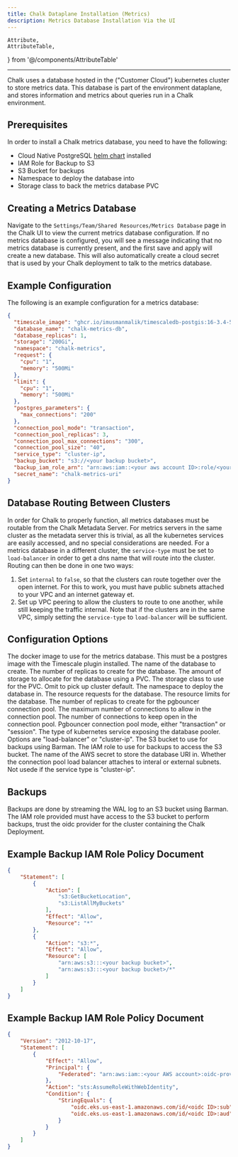 ```yaml
---
title: Chalk Dataplane Installation (Metrics)
description: Metrics Database Installation Via the UI
---
```


    Attribute,
    AttributeTable,
} from '@/components/AttributeTable'

---
Chalk uses a database hosted in the ("Customer Cloud") kubernetes cluster
to store metrics data. This database is part of the environment dataplane,
and stores information and metrics about queries run in a Chalk environment.

## Prerequisites
In order to install a Chalk metrics database, you need to have the following:

- Cloud Native PostgreSQL [helm chart](https://github.com/cloudnative-pg/charts/blob/main/README.md) installed
- IAM Role for Backup to S3
- S3 Bucket for backups
- Namespace to deploy the database into
- Storage class to back the metrics database PVC

## Creating a Metrics Database
Navigate to the `Settings/Team/Shared Resources/Metrics Database` page in the Chalk UI
to view the current metrics database configuration. If no metrics database is configured,
you will see a message indicating that no metrics database is currently present, and the
first save and apply will create a new database. This will also automatically create a cloud
secret that is used by your Chalk deployment to talk to the metrics database.

## Example Configuration
The following is an example configuration for a metrics database:

```json
{
  "timescale_image": "ghcr.io/imusmanmalik/timescaledb-postgis:16-3.4-54",
  "database_name": "chalk-metrics-db",
  "database_replicas": 1,
  "storage": "200Gi",
  "namespace": "chalk-metrics",
  "request": {
    "cpu": "1",
    "memory": "500Mi"
  },
  "limit": {
    "cpu": "1",
    "memory": "500Mi"
  },
  "postgres_parameters": {
    "max_connections": "200"
  },
  "connection_pool_mode": "transaction",
  "connection_pool_replicas": 3,
  "connection_pool_max_connections": "300",
  "connection_pool_size": "40",
  "service_type": "cluster-ip",
  "backup_bucket": "s3://<your backup bucket>",
  "backup_iam_role_arn": "arn:aws:iam::<your aws account ID>:role/<your backup role name>",
  "secret_name": "chalk-metrics-uri"
}
```

## Database Routing Between Clusters
In order for Chalk to properly function, all metrics databases must be routable from the Chalk Metadata Server.
For metrics servers in the same cluster as the metadata server this is trivial, as all the kubernetes services are
easily accessed, and no special considerations are needed. For a metrics database in a different cluster, the `service-type`
must be set to `load-balancer` in order to get a dns name that will route into the cluster. Routing can then be done in one
two ways:
1. Set `internal` to `false`, so that the clusters can route together over the open internet. For this to work, you
   must have public subnets attached to your VPC and an internet gateway et.
2. Set up VPC peering to allow the clusters to route to one another, while still keeping the traffic internal.
Note that if the clusters are in the same VPC, simply setting the `service-type` to `load-balancer` will be sufficient.

## Configuration Options
<AttributeTable>
<Attribute field={'timescale_image'} kind={'string'}>
The docker image to use for the metrics database.
This must be a postgres image with the Timescale plugin installed.
</Attribute>
<Attribute field={'database_name'} kind={'string'}>
The name of the database to create.
</Attribute>
<Attribute field={'database_replicas'} kind={'int'}>
The number of replicas to create for the database.
</Attribute>
<Attribute field={'storage'} kind={'string'}>
The amount of storage to allocate for the database using a PVC.
</Attribute>
<Attribute field={'storage_class'} kind={'string'}>
The storage class to use for the PVC. Omit to pick up cluster default.
</Attribute>
<Attribute field={'namespace'} kind={'string'}>
The namespace to deploy the database in.
</Attribute>
<Attribute field={'request'} kind={'object'}>
The resource requests for the database.
</Attribute>
<Attribute field={'limit'} kind={'object'}>
The resource limits for the database.
</Attribute>
<Attribute field={'connection_pool_replicas'} kind={'int'}>
The number of replicas to create for the pgbouncer connection pool.
</Attribute>
<Attribute field={'connection_pool_max_connections'} kind={'int'}>
The maximum number of connections to allow in the connection pool.
</Attribute>
<Attribute field={'connection_pool_size'} kind={'int'}>
The number of connections to keep open in the connection pool.
</Attribute>
<Attribute field={'connection_pool_mode'} kind={'string'}>
    Pgbouncer connection pool mode, either "transaction" or "session".
</Attribute>
<Attribute field={'service_type'} kind={'string'}>
    The type of kubernetes service exposing the database pooler. Options are "load-balancer" or "cluster-ip".
</Attribute>
<Attribute field={'backup_bucket'} kind={'string'}>
The S3 bucket to use for backups using Barman.
</Attribute>
<Attribute field={'backup_iam_role_arn'} kind={'string'}>
The IAM role to use for backups to access the S3 bucket.
</Attribute>
<Attribute field={'secret_name'} kind={'string'}>
The name of the AWS secret to store the database URI in.
</Attribute>
<Attribute field={'internal'} kind={'bool'}>
    Whether the connection pool load balancer attaches to interal or external subnets. Not usede if the service type is "cluster-ip".
</Attribute>
</AttributeTable>

## Backups
Backups are done by streaming the WAL log to an S3 bucket using Barman.
The IAM role provided must have access to the S3 bucket to perform backups,
trust the oidc provider for the cluster containing the Chalk Deployment.

## Example Backup IAM Role Policy Document
```json
{
    "Statement": [
        {
            "Action": [
                "s3:GetBucketLocation",
                "s3:ListAllMyBuckets"
            ],
            "Effect": "Allow",
            "Resource": "*"
        },
        {
            "Action": "s3:*",
            "Effect": "Allow",
            "Resource": [
                "arn:aws:s3:::<your backup bucket>",
                "arn:aws:s3:::<your backup bucket>/*"
            ]
        }
    ]
}
```

## Example Backup IAM Role Policy Document
```json
{
    "Version": "2012-10-17",
    "Statement": [
        {
            "Effect": "Allow",
            "Principal": {
                "Federated": "arn:aws:iam::<your AWS account>:oidc-provider/oidc.eks.us-east-1.amazonaws.com/id/<oidc ID>"
            },
            "Action": "sts:AssumeRoleWithWebIdentity",
            "Condition": {
                "StringEquals": {
                    "oidc.eks.us-east-1.amazonaws.com/id/<oidc ID>:sub": "system:serviceaccount:<namespace>:<database name>",
                    "oidc.eks.us-east-1.amazonaws.com/id/<oidc ID>:aud": "sts.amazonaws.com"
                }
            }
        }
    ]
}
```


